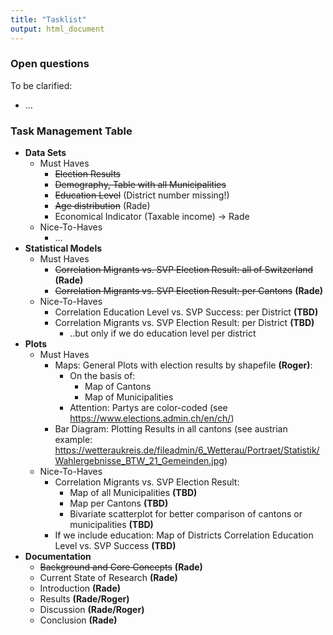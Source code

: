 ```yaml
---
title: "Tasklist"
output: html_document
---
```


### Open questions

To be clarified:

-   ...

### Task Management Table

-   **Data Sets**
    -   Must Haves
        -   ~~Election Results~~
        -   ~~Demography, Table with all Municipalities~~
        -   ~~Education Level~~ (District number missing!)
        -   ~~Age distribution~~ (Rade)
        -   Economical Indicator (Taxable income) -\> Rade
    -   Nice-To-Haves
        -   ...
-   **Statistical Models**
    -   Must Haves
        -   ~~Correlation Migrants vs. SVP Election Result: all of Switzerland~~ **(Rade)**
        -   ~~Correlation Migrants vs. SVP Election Result: per Cantons~~ **(Rade)**
    -   Nice-To-Haves
        -   Correlation Education Level vs. SVP Success: per District **(TBD)**
        -   Correlation Migrants vs. SVP Election Result: per District **(TBD)**
            -   ..but only if we do education level per district
-   **Plots**
    -   Must Haves
        -   Maps: General Plots with election results by shapefile **(Roger)**:
            -   On the basis of:
                -   Map of Cantons
                -   Map of Municipalities
            -   Attention: Partys are color-coded (see <https://www.elections.admin.ch/en/ch/>)
        -   Bar Diagram: Plotting Results in all cantons (see austrian example: <https://wetteraukreis.de/fileadmin/6_Wetterau/Portraet/Statistik/Wahlergebnisse_BTW_21_Gemeinden.jpg>)
    -   Nice-To-Haves
        -   Correlation Migrants vs. SVP Election Result:
            -   Map of all Municipalities **(TBD)**
            -   Map per Cantons **(TBD)**
            -   Bivariate scatterplot for better comparison of cantons or municipalities **(TBD)**
        -   If we include education: Map of Districts Correlation Education Level vs. SVP Success **(TBD)**
-   **Documentation**
    -   ~~Background and Core Concepts~~ **(Rade)**
    -   Current State of Research **(Rade)**
    -   Introduction **(Rade)**
    -   Results **(Rade/Roger)**
    -   Discussion **(Rade/Roger)**
    -   Conclusion **(Rade)**
